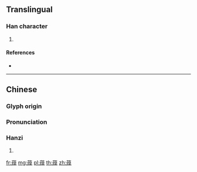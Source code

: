 {{character info/new}}
==Translingual==

===Han character===
{{Han char|rn=140|rad=艸|as=11|sn=17|four=44941|canj=TFAJ}}

# {{defn|Han|sort=艸11}}

====References====
* {{Han ref|kx=1053.270|dkj=31768|dj=1516.150|hdz=53284.040|uh=850A|ud=34058|bh=E755|bd=59221}}

----

==Chinese==
{{zh-forms}}

===Glyph origin===
{{Han etym}}

===Pronunciation===
{{zh-pron
|m=hǎn
|c=hon5
|cat=
}}

===Hanzi===
{{zh-hanzi}}

# {{defn|lang=zh|sort=艸11}}

[[fr:蔊]]
[[mg:蔊]]
[[pl:蔊]]
[[th:蔊]]
[[zh:蔊]]